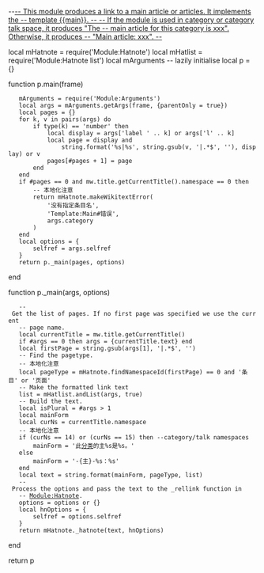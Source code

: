 --[[
-- This module produces a link to a main article or articles. It implements the
-- template {{main}}.
-- 
-- If the module is used in category or category talk space, it produces "The
-- main article for this category is xxx". Otherwise, it produces
-- "Main article: xxx".
--]]

local mHatnote = require('Module:Hatnote')
local mHatlist = require('Module:Hatnote list')
local mArguments -- lazily initialise
local p = {}

function p.main(frame)
	mArguments = require('Module:Arguments')
	local args = mArguments.getArgs(frame, {parentOnly = true})
	local pages = {}
	for k, v in pairs(args) do
		if type(k) == 'number' then
			local display = args['label ' .. k] or args['l' .. k]
			local page = display and
				string.format('%s|%s', string.gsub(v, '|.*$', ''), display) or v
			pages[#pages + 1] = page
		end
	end
	if #pages == 0 and mw.title.getCurrentTitle().namespace == 0 then
		-- 本地化注意
		return mHatnote.makeWikitextError(
			'没有指定条目名',
			'Template:Main#错误',
			args.category
		)
	end
	local options = {
		selfref = args.selfref
	}
	return p._main(pages, options)
end

function p._main(args, options)
	-- Get the list of pages. If no first page was specified we use the current
	-- page name.
	local currentTitle = mw.title.getCurrentTitle()
	if #args == 0 then args = {currentTitle.text} end
	local firstPage = string.gsub(args[1], '|.*$', '')
	-- Find the pagetype.
	-- 本地化注意
	local pageType = mHatnote.findNamespaceId(firstPage) == 0 and '条目' or '页面'
	-- Make the formatted link text
	list = mHatlist.andList(args, true)
	-- Build the text.
	local isPlural = #args > 1
	local mainForm
	local curNs = currentTitle.namespace
	-- 本地化注意
	if (curNs == 14) or (curNs == 15) then --category/talk namespaces
		mainForm = '此[[Wikipedia:頁面分類|分类]]的主%s是%s。'
	else
		mainForm = '-{主}-%s：%s'
	end
	local text = string.format(mainForm, pageType, list)
	-- Process the options and pass the text to the _rellink function in
	-- [[Module:Hatnote|Module:Hatnote]].
	options = options or {}
	local hnOptions = {
		selfref = options.selfref
	}
	return mHatnote._hatnote(text, hnOptions)
end

return p